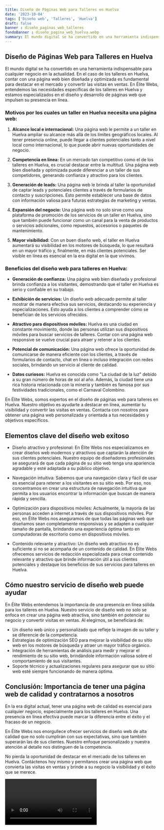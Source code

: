 ```yaml
---
title: Diseño de Páginas Web para Talleres en Huelva
date: '2023-10-04'
tags: ['Diseño web', 'Talleres', 'Huelva']
draft: false
banner : diseño_paginas_web_talleres
fondoBanner : diseño_pagina_web_huelva.webp
summary: El mundo digital se ha convertido en una herramienta indispensable para cualquier negocio en la actualidad. En el caso de los talleres en Huelva, contar con una página web bien diseñada y optimizada es fundamental para destacar en el mercado y convertir las visitas en ventas. En Élite Webs, entendemos las necesidades específicas de los talleres en Huelva y estamos especializados en el diseño y desarrollo de páginas web que impulsen su presencia en línea.
---
```


## **Diseño de Páginas Web para Talleres en Huelva**

El mundo digital se ha convertido en una herramienta indispensable para cualquier negocio en la actualidad. En el caso de los talleres en Huelva, contar con una página web bien diseñada y optimizada es fundamental para destacar en el mercado y convertir las visitas en ventas. En Élite Webs, entendemos las necesidades específicas de los talleres en Huelva y estamos especializados en el diseño y desarrollo de páginas web que impulsen su presencia en línea.

### **Motivos por los cuales un taller en Huelva necesita una página web:**

1. **Alcance local e internacional:** Una página web le permite a un taller en Huelva ampliar su alcance más allá de los límites geográficos locales. Al tener presencia online, puede llegar a clientes potenciales tanto a nivel local como internacional, lo que puede abrir nuevas oportunidades de negocio.

2. **Competencia en línea:** En un mercado tan competitivo como el de los talleres en Huelva, es crucial destacar entre la multitud. Una página web bien diseñada y optimizada puede diferenciar a un taller de sus competidores, generando confianza y atractivo para los clientes.

3. **Generación de leads:** Una página web le brinda al taller la oportunidad de captar leads y potenciales clientes a través de formularios de contacto y suscripciones. Esto permite establecer una base de datos con información valiosa para futuras estrategias de marketing y ventas.

4. **Expansión del negocio:** Una página web no solo sirve como una plataforma de promoción de los servicios de un taller en Huelva, sino que también puede funcionar como un canal para la venta de productos o servicios adicionales, como repuestos, accesorios o paquetes de mantenimiento.

5. **Mayor visibilidad:** Con un buen diseño web, el taller en Huelva aumentará su visibilidad en los motores de búsqueda, lo que resultará en un mayor tráfico y, finalmente, en más clientes potenciales. Ser visible en línea es esencial en la era digital en la que vivimos.

### **Beneficios del diseño web para talleres en Huelva:**

- **Generación de confianza:** Una página web bien diseñada y profesional brinda confianza a los visitantes, demostrando que el taller en Huelva es serio y confiable en su trabajo.

- **Exhibición de servicios:** Un diseño web adecuado permite al taller mostrar de manera efectiva sus servicios, destacando su experiencia y especializaciones. Esto ayuda a los clientes a comprender cómo se benefician de los servicios ofrecidos.

- **Atractivo para dispositivos móviles:** Huelva es una ciudad en constante movimiento, donde las personas utilizan sus dispositivos móviles para buscar servicios de talleres. Contar con una página web responsive se vuelve crucial para atraer y retener a los clientes.

- **Potencial de comunicación:** Una página web ofrece la oportunidad de comunicarse de manera eficiente con los clientes, a través de formularios de contacto, chat en línea o incluso integración con redes sociales, brindando un servicio al cliente de calidad.

- **Datos curiosos:** Huelva es conocida como "La ciudad de la luz" debido a su gran número de horas de sol al año. Además, la ciudad tiene una rica historia relacionada con la minería y también es famosa por sus festividades tradicionales, como el Carnaval Colombino.

En Élite Webs, somos expertos en el diseño de páginas web para talleres en Huelva. Nuestro objetivo es ayudarte a destacar en línea, aumentar tu visibilidad y convertir las visitas en ventas. Contacta con nosotros para obtener una página web personalizada y orientada a tus necesidades y objetivos específicos.

<GifSeo />

<Cta />

## Elementos clave del diseño web exitoso

- Diseño atractivo y profesional: En Élite Webs nos especializamos en crear diseños web modernos y atractivos que captarán la atención de sus clientes potenciales. Nuestro equipo de diseñadores profesionales se asegurará de que cada página de su sitio web tenga una apariencia agradable y esté adaptada a su público objetivo.

- Navegación intuitiva: Sabemos que una navegación clara y fácil de usar es esencial para retener a los visitantes en su sitio web. Por eso, nos concentramos en crear una estructura de navegación intuitiva que permita a los usuarios encontrar la información que buscan de manera rápida y sencilla.

- Optimización para dispositivos móviles: Actualmente, la mayoría de las personas acceden a internet a través de sus dispositivos móviles. Por eso, en Élite Webs nos aseguramos de que todas las páginas web que diseñamos sean completamente responsivas y se adapten a cualquier tamaño de pantalla, brindando una experiencia óptima tanto en computadoras de escritorio como en dispositivos móviles.

- Contenido relevante y atractivo: Un diseño web atractivo no es suficiente si no se acompaña de un contenido de calidad. En Élite Webs ofrecemos servicios de redacción especializada para crear contenido relevante y atractivo que brinde información útil a sus clientes potenciales y destaque los beneficios de sus servicios para talleres en Huelva.

## Cómo nuestro servicio de diseño web puede ayudar

En Élite Webs entendemos la importancia de una presencia en línea sólida para los talleres en Huelva. Nuestro servicio de diseño web no solo se enfoca en crear una página web atractiva, sino también en potenciar su negocio y convertir visitas en ventas. Al elegirnos, se beneficiará de:

- Un diseño web único y personalizado que refleje la imagen de su taller y se diferencie de la competencia.
- Estrategias de optimización SEO para mejorar la visibilidad de su sitio web en los motores de búsqueda y atraer un mayor tráfico orgánico.
- Integración de herramientas de análisis para medir y mejorar el rendimiento de su sitio web, brindándole información valiosa sobre el comportamiento de sus visitantes.
- Soporte técnico y actualizaciones regulares para asegurar que su sitio web esté siempre funcionando de manera óptima.

## Conclusión: Importancia de tener una página web de calidad y contratarnos a nosotros

En la era digital actual, tener una página web de calidad es esencial para cualquier negocio, especialmente para los talleres en Huelva. Una presencia en línea efectiva puede marcar la diferencia entre el éxito y el fracaso de un negocio.

En Élite Webs nos enorgullece ofrecer servicios de diseño web de alta calidad que no solo cumplirán con sus expectativas, sino que también superarán las de sus clientes. Nuestro enfoque personalizado y nuestra atención al detalle nos distinguen de la competencia.

No pierda la oportunidad de destacar en el mercado de los talleres en Huelva. Contáctenos hoy mismo y permítanos crear una página web que convierta las visitas en ventas y brinde a su negocio la visibilidad y el éxito que se merece.

<Video />

<CtaBot job='Talleres' city='Huelva'/>

<Gmaps query='Huelva+españa+maps' />